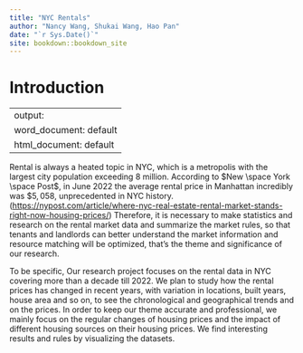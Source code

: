 --- 
title: "NYC Rentals"
author: "Nancy Wang, Shukai Wang, Hao Pan"
date: "`r Sys.Date()`"
site: bookdown::bookdown_site
---

# Introduction

---
output:
  word_document: default
  html_document: default
---

Rental is always a heated topic in NYC, which is a metropolis with the largest city population exceeding 8 million. According to $New \space York \space Post$, in June 2022 the average rental price in Manhattan incredibly was $\$5,058$, unprecedented in NYC history. (<https://nypost.com/article/where-nyc-real-estate-rental-market-stands-right-now-housing-prices/>) Therefore, it is necessary to make statistics and research on the rental market data and summarize the market rules, so that tenants and landlords can better understand the market information and resource matching will be optimized, that's the theme and significance of our research.

To be specific, Our research project focuses on the rental data in NYC covering more than a decade till 2022. We plan to study how the rental prices has changed in recent years, with variation in locations, built years, house area and so on, to see the chronological and geographical trends and on the prices. In order to keep our theme accurate and professional, we mainly focus on the regular changes of housing prices and the impact of different housing sources on their housing prices. We find interesting results and rules by visualizing the datasets.

